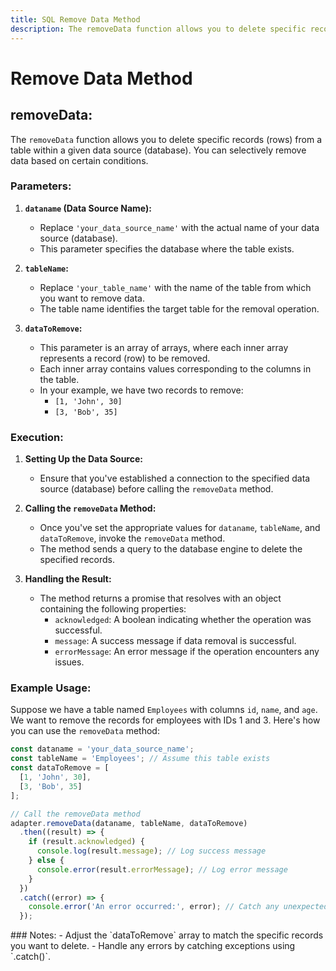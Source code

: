 ```yaml
---
title: SQL Remove Data Method
description: The removeData function allows you to delete specific records (rows) from a table within a given data source (database). You can selectively remove data based on certain conditions.
---
```



# Remove Data Method

## removeData:
The `removeData` function allows you to delete specific records (rows) from a table within a given data source (database). You can selectively remove data based on certain conditions.
<Steps>
### Parameters:
1. **`dataname` (Data Source Name):**
   - Replace `'your_data_source_name'` with the actual name of your data source (database).
   - This parameter specifies the database where the table exists.

2. **`tableName`:**
   - Replace `'your_table_name'` with the name of the table from which you want to remove data.
   - The table name identifies the target table for the removal operation.

3. **`dataToRemove`:**
   - This parameter is an array of arrays, where each inner array represents a record (row) to be removed.
   - Each inner array contains values corresponding to the columns in the table.
   - In your example, we have two records to remove:
     - `[1, 'John', 30]`
     - `[3, 'Bob', 35]`

### Execution:
1. **Setting Up the Data Source:**
   - Ensure that you've established a connection to the specified data source (database) before calling the `removeData` method.

2. **Calling the `removeData` Method:**
   - Once you've set the appropriate values for `dataname`, `tableName`, and `dataToRemove`, invoke the `removeData` method.
   - The method sends a query to the database engine to delete the specified records.

3. **Handling the Result:**
   - The method returns a promise that resolves with an object containing the following properties:
     - `acknowledged`: A boolean indicating whether the operation was successful.
     - `message`: A success message if data removal is successful.
     - `errorMessage`: An error message if the operation encounters any issues.

### Example Usage:
Suppose we have a table named `Employees` with columns `id`, `name`, and `age`. We want to remove the records for employees with IDs 1 and 3. Here's how you can use the `removeData` method:

```js
const dataname = 'your_data_source_name';
const tableName = 'Employees'; // Assume this table exists
const dataToRemove = [
  [1, 'John', 30],
  [3, 'Bob', 35]
];

// Call the removeData method
adapter.removeData(dataname, tableName, dataToRemove)
  .then((result) => {
    if (result.acknowledged) {
      console.log(result.message); // Log success message
    } else {
      console.error(result.errorMessage); // Log error message
    }
  })
  .catch((error) => {
    console.error('An error occurred:', error); // Catch any unexpected errors
  });
```
</Steps>
### Notes:
- Adjust the `dataToRemove` array to match the specific records you want to delete.
- Handle any errors by catching exceptions using `.catch()`.

